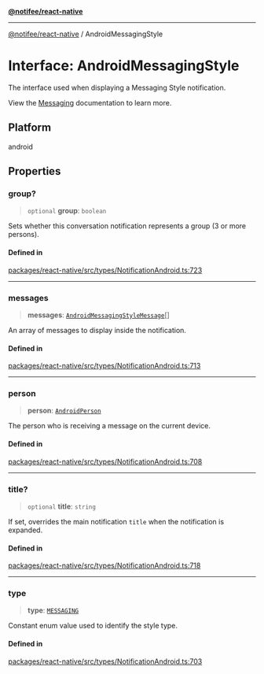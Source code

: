 [**@notifee/react-native**](react-native/reference/index)

***

[@notifee/react-native](react-native/reference/index) / AndroidMessagingStyle

# Interface: AndroidMessagingStyle

The interface used when displaying a Messaging Style notification.

<Vimeo id="android-style-messaging" caption="Android Messaging Style" />

View the [Messaging](/react-native/android/styles#messaging) documentation to learn more.

## Platform

android

## Properties

### group?

> `optional` **group**: `boolean`

Sets whether this conversation notification represents a group (3 or more persons).

#### Defined in

[packages/react-native/src/types/NotificationAndroid.ts:723](https://github.com/invertase/notifee/blob/main/packages/react-native/src/types/NotificationAndroid.ts#L723)

***

### messages

> **messages**: [`AndroidMessagingStyleMessage`](react-native/reference/Interface.AndroidMessagingStyleMessage)\[]

An array of messages to display inside the notification.

#### Defined in

[packages/react-native/src/types/NotificationAndroid.ts:713](https://github.com/invertase/notifee/blob/main/packages/react-native/src/types/NotificationAndroid.ts#L713)

***

### person

> **person**: [`AndroidPerson`](react-native/reference/Interface.AndroidPerson)

The person who is receiving a message on the current device.

#### Defined in

[packages/react-native/src/types/NotificationAndroid.ts:708](https://github.com/invertase/notifee/blob/main/packages/react-native/src/types/NotificationAndroid.ts#L708)

***

### title?

> `optional` **title**: `string`

If set, overrides the main notification `title` when the notification is expanded.

#### Defined in

[packages/react-native/src/types/NotificationAndroid.ts:718](https://github.com/invertase/notifee/blob/main/packages/react-native/src/types/NotificationAndroid.ts#L718)

***

### type

> **type**: [`MESSAGING`](react-native/reference/Enumeration.AndroidStyle#messaging)

Constant enum value used to identify the style type.

#### Defined in

[packages/react-native/src/types/NotificationAndroid.ts:703](https://github.com/invertase/notifee/blob/main/packages/react-native/src/types/NotificationAndroid.ts#L703)
